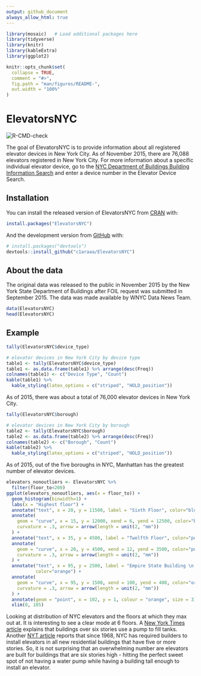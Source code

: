 ```yaml
---
output: github_document
always_allow_html: true
---
```


<!-- README.md is generated from README.Rmd. Please edit that file -->

```r
library(mosaic)   # Load additional packages here 
library(tidyverse)
library(knitr)
library(kableExtra)
library(ggplot2)

knitr::opts_chunk$set(
  collapse = TRUE,
  comment = "#>",
  fig.path = "man/figures/README-",
  out.width = "100%"
)
```

# ElevatorsNYC

<!-- badges: start -->
![R-CMD-check](https://github.com/c1araaa/ElevatorsNYC/workflows/R-CMD-check/badge.svg)
<!-- badges: end -->

The goal of ElevatorsNYC is to provide information about all registered elevator devices in New York City. As of November 2015, there are 76,088 elevators registered in New York City. For more information about a specific individual elevator device, go to the [NYC Department of Buildings Building Information Search](http://a810-bisweb.nyc.gov/bisweb/bispi00.jsp) and enter a device number in the Elevator Device Search.

## Installation

You can install the released version of ElevatorsNYC from [CRAN](https://CRAN.R-project.org) with:

``` r
install.packages("ElevatorsNYC")
```

And the development version from [GitHub](https://github.com/) with:

``` r
# install.packages("devtools")
devtools::install_github("c1araaa/ElevatorsNYC")
```

## About the data 

The original data was released to the public in November 2015 by the New York State Department of Buildings after FOIL request was submitted in September 2015. The data was made available by WNYC Data News Team.

```r
data(ElevatorsNYC)
head(ElevatorsNYC)
```

## Example

```r
tally(ElevatorsNYC$device_type)
```

```r
# elevator devices in New York City by device type
table1 <- tally(ElevatorsNYC$device_type)
table1 <- as.data.frame(table1) %>% arrange(desc(Freq))
colnames(table1) <- c("Device Type", "Count")
kable(table1) %>%
  kable_styling(latex_options = c("striped", "HOLD_position")) 
```

As of 2015, there was about a total of 76,000 elevator devices in New York City. 

```r
tally(ElevatorsNYC$borough)
```

```r
# elevator devices in New York City by borough
table2 <- tally(ElevatorsNYC$borough)
table2 <- as.data.frame(table2) %>% arrange(desc(Freq))
colnames(table2) <- c("Borough", "Count")
kable(table2) %>%
  kable_styling(latex_options = c("striped", "HOLD_position")) 
```

As of 2015, out of the five boroughs in NYC, Manhattan has the greatest number of elevator devices.  

```r
elevators_nonoutliers <- ElevatorsNYC %>% 
  filter(floor_to<200)
ggplot(elevators_nonoutliers, aes(x = floor_to)) +
  geom_histogram(binwidth=1) + 
  labs(x = "Highest floor") + 
  annotate("text", x = 20, y = 11500, label = "Sixth Floor", color="blue") +
  annotate(
    geom = "curve", x = 15, y = 12000, xend = 6, yend = 12500, color="blue",
    curvature = .3, arrow = arrow(length = unit(2, "mm"))
  ) +
  annotate("text", x = 35, y = 4500, label = "Twelfth Floor", color="purple") + 
  annotate(
    geom = "curve", x = 20, y = 4500, xend = 12, yend = 3500, color="purple",
    curvature = .3, arrow = arrow(length = unit(2, "mm"))
  ) +
  annotate("text", x = 95, y = 2500, label = "Empire State Building \n (102nd floor)", 
           color="orange") +
  annotate(
    geom = "curve", x = 95, y = 1500, xend = 100, yend = 400, color="orange",
    curvature = .3, arrow = arrow(length = unit(2, "mm"))
  ) +
  annotate(geom = "point", x = 102, y = 1, colour = "orange", size = 3)
  xlim(0, 105)
```

Looking at distribution of NYC elevators and the floors at which they max out at. It is interesting to see a clear mode at 6 floors. A [New York Times article](https://www.nytimes.com/2007/06/03/nyregion/thecity/03wate.html) explains that buildings over six stories use a pump to fill tanks. Another [NYT article](https://www.nytimes.com/2008/05/11/realestate/11cov.html) reports that since 1968, NYC has required builders to install elevators in all new residential buildings that have five or more stories. So, it is not surprising that an overwhelming number are elevators are built for buildings that are six stories high - hitting the perfect sweet spot of not having a water pump while having a building tall enough to install an elevator.
